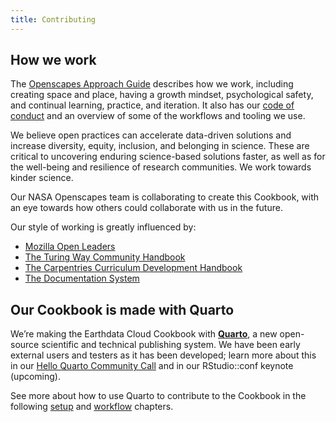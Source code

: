 ```yaml
---
title: Contributing
---
```


## How we work

The [Openscapes Approach Guide](https://openscapes.github.io/approach-guide/approach/) describes how we work, including creating space and place, having a growth mindset, psychological safety, and continual learning, practice, and iteration. It also has our [code of conduct](https://openscapes.github.io/approach-guide/approach/code-of-conduct.html) and an overview of some of the workflows and tooling we use.

We believe open practices can accelerate data-driven solutions and increase diversity, equity, inclusion, and belonging in science. These are critical to uncovering enduring science-based solutions faster, as well as for the well-being and resilience of research communities. We work towards kinder science.

Our NASA Openscapes team is collaborating to create this Cookbook, with an eye towards how others could collaborate with us in the future.

Our style of working is greatly influenced by:

-   [Mozilla Open Leaders](https://foundation.mozilla.org/en/initiatives/mozilla-open-leaders/)
-   [The Turing Way Community Handbook](https://the-turing-way.netlify.app/community-handbook/community-handbook.html)
-   [The Carpentries Curriculum Development Handbook](https://carpentries.github.io/curriculum-development)
-   [The Documentation System](https://documentation.divio.com/)

## Our Cookbook is made with Quarto

We're making the Earthdata Cloud Cookbook with [**Quarto**](https://quarto.org/), a new open-source scientific and technical publishing system. We have been early external users and testers as it has been developed; learn more about this in our [Hello Quarto Community Call](https://www.openscapes.org/blog/2022/06/22/hello-quarto/) and in our RStudio::conf keynote (upcoming).

See more about how to use Quarto to contribute to the Cookbook in the following [setup](setup.qmd) and [workflow](workflows.qmd) chapters.
